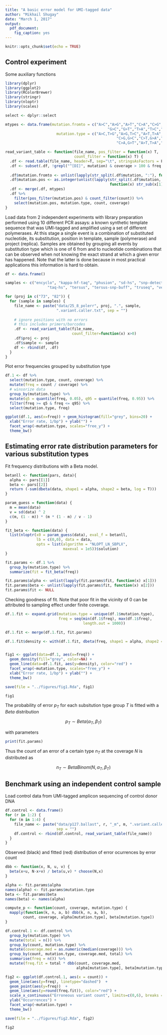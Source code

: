 ```yaml
---
title: "A basic error model for UMI-tagged data"
author: "Mikhail Shugay"
date: "March 1, 2017"
output:
  pdf_document:
    fig_caption: yes
---
```


```r
knitr::opts_chunk$set(echo = TRUE)
```

## Control experiment

Some auxiliary functions

```r
library(dplyr)
library(ggplot2)
library(RColorBrewer)
library(stringr)
library(nloptr)
library(scales)

select <- dplyr::select

mtypes <- data.frame(mutation.fromto = c("A>C","A>G","A>T","C>A","C>G","C>T","G>A",
                                              "G>C","G>T","T>A","T>C","T>G"),
                       mutation.type = c("A>C,T>G","A>G,T>C","A>T,T>A","C>A,G>T",
                                                  "C>G,G>C","C>T,G>A","C>T,G>A","C>G,G>C",
                                                  "C>A,G>T","A>T,T>A","A>G,T>C","A>C,T>G"))

read_variant_table <- function(file_name, pos_filter = function(x) T, 
                               count_filter = function(x) T) {
  .df <- read.table(file_name, header=T, sep="\t", stringsAsFactors = F)
  .df <- subset(.df, !grepl("^[DI]", mutation) & coverage > 100 & freq < 0.45)
  
  .df$mutation.fromto <- unlist(lapply(str_split(.df$mutation, ":"), function(x) x[2]))
  .df$mutation.pos <- as.integer(unlist(lapply(str_split(.df$mutation, ":"), 
                                               function(x) str_sub(x[1], 2, nchar(x[1])))))
  .df <- merge(.df, mtypes)
  .df %>% 
    filter(pos_filter(mutation.pos) & count_filter(count)) %>% 
    select(mutation.pos, mutation.type, count, coverage)
}
```

Load data from 2 independent experiments with library preparation performed using 10 different PCR assays: a known synthetic template sequence that was UMI-tagged and amplified using a set of different polymerases. At this stage a single event is a combination of substituted nucleotide, its substitution, position in template, sample (polymerase) and project (replica). Samples are obtained by grouping all events by substitution type which is one of 6 from and to nucleotide combinations that can be observed when not knowing the exact strand at which a given error has happened. Note that the latter is done because in most practical applications this information is hard to obtain. 

```r
df <- data.frame()

samples <- c("encyclo", "kappa-hf-taq", "phusion", "sd-hs", "snp-detect",
                   "taq-hs", "tersus", "tersus-snp-buff", "truseq", "velox")

for (proj in c("73", "82")) {
  for (sample in samples) {
    file_name <- paste("data/25_8_polerr", proj, ".", sample, 
                       ".variant.caller.txt", sep = "")
    
    # ignore positions with no errors
    # this includes primers/barcodes
    .df <- read_variant_table(file_name, 
                              count_filter=function(x) x>0)
    .df$proj <- proj
    .df$sample <- sample
    df <- rbind(df, .df)
  }
}
```

Plot error frequencies grouped by substitution type

```r
df.1 <- df %>% 
  select(mutation.type, count, coverage) %>% 
  mutate(freq = count / coverage) %>%
  # winsorize data
  group_by(mutation.type) %>%
  mutate(q5 = quantile(freq, 0.05), q95 = quantile(freq, 0.95)) %>%
  filter(freq >= q5 & freq <= q95) %>% 
  select(mutation.type, freq)
```

```r
ggplot(df.1, aes(x=freq)) + geom_histogram(fill="grey", bins=20) + 
  xlab("Error rate, 1/bp") + ylab("") +
  facet_wrap(~mutation.type, scales="free_y") + 
  theme_bw()
```

## Estimating error rate distribution parameters for various substitution types

Fit frequency distributions with a Beta model.

```r
betanll <- function(pars, data){
  alpha <- pars[[1]]
  beta <- pars[[2]]
  return (-sum(dbeta(data, shape1 = alpha, shape2 = beta, log = T)))
}

param_guess = function(data) {
  m = mean(data)
  v = sd(data) ^ 2
  c(m, (1 - m)) * (m * (1 - m) / v - 1)
}

fit_beta <- function(data) {
  list(nloptr(x0 = param_guess(data), eval_f = betanll, 
              lb = c(0,0), data = data,
              opts = list(algorithm = "NLOPT_LN_SBPLX", 
                          maxeval = 1e5))$solution)
}

fit.params <- df.1 %>% 
  group_by(mutation.type) %>%
  summarize(fit = fit_beta(freq))

fit.params$alpha <- unlist(lapply(fit.params$fit, function(x) x[1]))
fit.params$beta <- unlist(lapply(fit.params$fit, function(x) x[2]))
fit.params$fit <- NULL
```

Checking goodness of fit. Note that poor fit in the vicinity of $0$ can be attributed to sampling effect under finite coverage.

```r
df.1.fit <- expand.grid(mutation.type = unique(df.1$mutation.type),
                        freq = seq(min(df.1$freq), max(df.1$freq), 
                                   length.out = 1000))

df.1.fit <- merge(df.1.fit, fit.params)

df.1.fit$density <- with(df.1.fit, dbeta(freq, shape1 = alpha, shape2 = beta))


fig1 <- ggplot(data=df.1, aes(x=freq)) +
  geom_density(fill="grey", color=NA) + 
  geom_line(data=df.1.fit, aes(y=density), color="red") + 
  facet_wrap(~mutation.type, scales="free_y") + 
  xlab("Error rate, 1/bp") + ylab("") +
  theme_bw()

save(file = "../figures/fig1.Rda", fig1)
```

```r
fig1
```

The probability of error $p_{T}$ for each subsitution type group $T$ is fitted with a $Beta$ distribution

$$
p_{T} \sim Beta(\alpha_{T}, \beta_{T}) 
$$

with parameters

```r
print(fit.params)
```

Thus the count of an error of a certain type $n_{T}$ at the coverage $N$ is distributed as

$$
n_{T} \sim BetaBinom(N, \alpha_{T}, \beta_{T})
$$

## Benchmark using an independent control sample

Load control data from UMI-tagged amplicon sequencing of control donor DNA

```r
df.control <- data.frame()
for (r in 1:2) {
  for (m in 1:4) {
    file_name <- paste("data/p127.ballast", r, "_m", m, ".variant.caller.txt",
                       sep = "")
    df.control <- rbind(df.control, read_variant_table(file_name))
  }
}
```

Observed (black) and fitted (red) distribution of error ocurrences by error count

```r
dbb <- function(x, N, u, v) {
  beta(x+u, N-x+v) / beta(u,v) * choose(N,x)
}

alpha <- fit.params$alpha
names(alpha) <- fit.params$mutation.type
beta <- fit.params$beta
names(beta) <- names(alpha)

compute_p <- function(count, coverage, mutation.type) {
  mapply(function(k, n, a, b) dbb(k, n, a, b),
        count, coverage, alpha[mutation.type], beta[mutation.type])
}

df.control.1 <- df.control %>%
  group_by(mutation.type) %>%
  mutate(total = n()) %>%
  group_by(count, mutation.type) %>%
  mutate(coverage.med = as.numeric(median(coverage))) %>%
  group_by(count, mutation.type, coverage.med, total) %>%
  summarise(freq = n()) %>% 
  mutate(freq.fit = total * dbb(count, coverage.med,
                                alpha[mutation.type], beta[mutation.type])) 

fig2 <- ggplot(df.control.1, aes(x = count)) + 
  geom_line(aes(y=freq), linetype="dashed")  +
  geom_point(aes(y=freq))  +
  geom_line(aes(y=round(freq.fit)), color="red") +
  scale_x_continuous("Erroneous variant count", limits=c(0,6), breaks = 0:6) +
  ylab("Occurrences") +
  facet_wrap(~mutation.type) + 
  theme_bw()

save(file = "../figures/fig2.Rda", fig2)
```

```r
fig2
```
